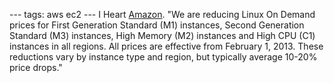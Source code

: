 ---
tags: aws ec2
---
I Heart [[Amazon]]. "We are reducing Linux On Demand prices for First Generation Standard (M1) instances, Second Generation Standard (M3) instances, High Memory (M2) instances and High CPU (C1) instances in all regions. All prices are effective from February 1, 2013. These reductions vary by instance type and region, but typically average 10-20% price drops."
